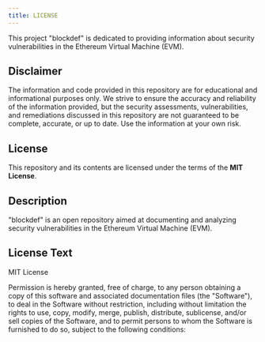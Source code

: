 ```yaml
---
title: LICENSE
---
```


This project "blockdef" is dedicated to providing information about security vulnerabilities in the Ethereum Virtual Machine (EVM).

## Disclaimer

The information and code provided in this repository are for educational and informational purposes only. We strive to ensure the accuracy and reliability of the information provided, but the security assessments, vulnerabilities, and remediations discussed in this repository are not guaranteed to be complete, accurate, or up to date. Use the information at your own risk.

## License

This repository and its contents are licensed under the terms of the **MIT License**.

## Description

"blockdef" is an open repository aimed at documenting and analyzing security vulnerabilities in the Ethereum Virtual Machine (EVM).

## License Text

MIT License

Permission is hereby granted, free of charge, to any person obtaining a copy of this software and associated documentation files (the "Software"), to deal in the Software without restriction, including without limitation the rights to use, copy, modify, merge, publish, distribute, sublicense, and/or sell copies of the Software, and to permit persons to whom the Software is furnished to do so, subject to the following conditions:
